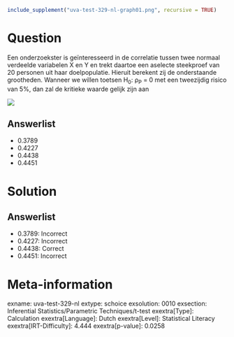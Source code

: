 ```r
include_supplement("uva-test-329-nl-graph01.png", recursive = TRUE)
```

Question
========

Een onderzoekster is geïnteresseerd in de correlatie tussen twee normaal
verdeelde variabelen X en Y en trekt daartoe een aselecte steekproef van
20 personen uit haar doelpopulatie. Hieruit berekent zij de onderstaande
grootheden. Wanneer we willen toetsen H~0~: ρ~P~ = 0 met een tweezijdig
risico van 5%, dan zal de kritieke waarde gelijk zijn aan

![](uva-test-329-nl-graph01.png)

Answerlist
----------

* 0.3789
* 0.4227
* 0.4438
* 0.4451

Solution
========

Answerlist
----------

* 0.3789: Incorrect
* 0.4227: Incorrect
* 0.4438: Correct
* 0.4451: Incorrect

Meta-information
================
exname: uva-test-329-nl
extype: schoice
exsolution: 0010
exsection: Inferential Statistics/Parametric Techniques/t-test
exextra[Type]: Calculation
exextra[Language]: Dutch
exextra[Level]: Statistical Literacy
exextra[IRT-Difficulty]: 4.444
exextra[p-value]: 0.0258

